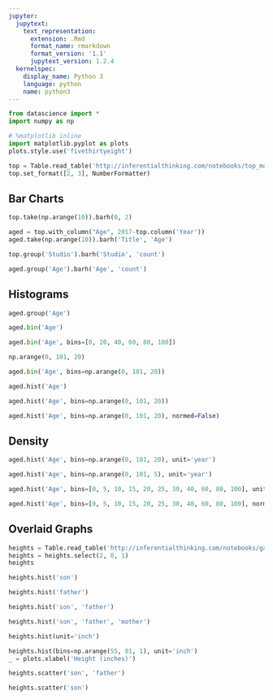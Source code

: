 ```yaml
---
jupyter:
  jupytext:
    text_representation:
      extension: .Rmd
      format_name: rmarkdown
      format_version: '1.1'
      jupytext_version: 1.2.4
  kernelspec:
    display_name: Python 3
    language: python
    name: python3
---
```


```python
from datascience import *
import numpy as np

# %matplotlib inline
import matplotlib.pyplot as plots
plots.style.use('fivethirtyeight')
```

```python
top = Table.read_table('http://inferentialthinking.com/notebooks/top_movies.csv')
top.set_format([2, 3], NumberFormatter)
```

## Bar Charts

```python
top.take(np.arange(10)).barh(0, 2)
```

```python
aged = top.with_column("Age", 2017-top.column('Year'))
aged.take(np.arange(10)).barh('Title', 'Age')
```

```python
top.group('Studio').barh('Studio', 'count')
```

```python
aged.group('Age').barh('Age', 'count')
```

## Histograms

```python
aged.group('Age')
```

```python
aged.bin('Age')
```

```python
aged.bin('Age', bins=[0, 20, 40, 60, 80, 100])
```

```python
np.arange(0, 101, 20)
```

```python
aged.bin('Age', bins=np.arange(0, 101, 20))
```

```python
aged.hist('Age')
```

```python
aged.hist('Age', bins=np.arange(0, 101, 20))
```

```python
aged.hist('Age', bins=np.arange(0, 101, 20), normed=False)
```

## Density

```python
aged.hist('Age', bins=np.arange(0, 101, 20), unit='year')
```

```python
aged.hist('Age', bins=np.arange(0, 101, 5), unit='year')
```

```python
aged.hist('Age', bins=[0, 5, 10, 15, 20, 25, 30, 40, 60, 80, 100], unit='year')
```

```python
aged.hist('Age', bins=[0, 5, 10, 15, 20, 25, 30, 40, 60, 80, 100], normed=False) 
```

## Overlaid Graphs

```python
heights = Table.read_table('http://inferentialthinking.com/notebooks/galton_subset.csv')
heights = heights.select(2, 0, 1)
heights
```

```python
heights.hist('son')
```

```python
heights.hist('father')
```

```python
heights.hist('son', 'father')
```

```python
heights.hist('son', 'father', 'mother')
```

```python
heights.hist(unit='inch')
```

```python
heights.hist(bins=np.arange(55, 81, 1), unit='inch')
_ = plots.xlabel('Height (inches)')
```

```python
heights.scatter('son', 'father')
```

```python
heights.scatter('son')
```
